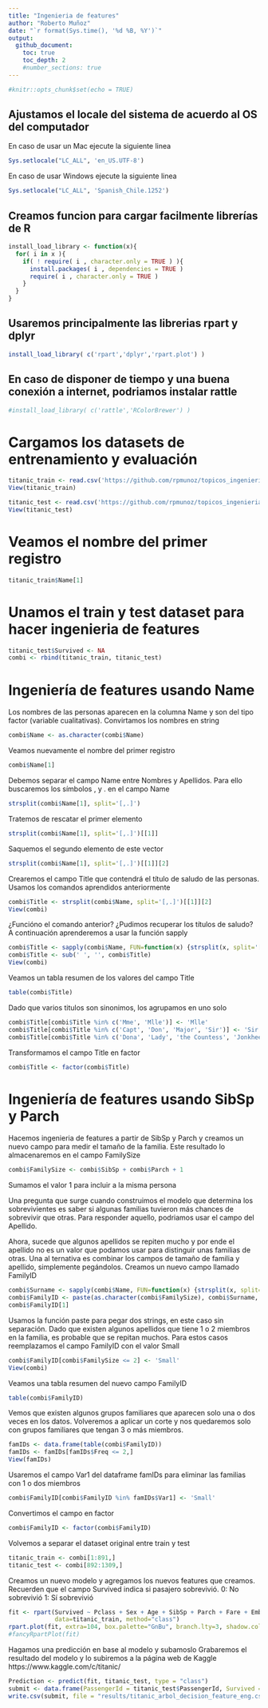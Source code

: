 ```yaml
---
title: "Ingenieria de features"
author: "Roberto Muñoz"
date: "`r format(Sys.time(), '%d %B, %Y')`"
output:
  github_document:
    toc: true
    toc_depth: 2
    #number_sections: true
---
```


```r
#knitr::opts_chunk$set(echo = TRUE)
```

## Ajustamos el locale del sistema de acuerdo al OS del computador
En caso de usar un Mac ejecute la siguiente linea
```r
Sys.setlocale("LC_ALL", 'en_US.UTF-8')
```

En caso de usar Windows ejecute la siguiente linea
```r
Sys.setlocale("LC_ALL", 'Spanish_Chile.1252')
```

## Creamos funcion para cargar facilmente librerías de R
```r
install_load_library <- function(x){
  for( i in x ){
    if( ! require( i , character.only = TRUE ) ){
      install.packages( i , dependencies = TRUE )
      require( i , character.only = TRUE )
    }
  }
}
```

## Usaremos principalmente las librerias rpart y dplyr
```r
install_load_library( c('rpart','dplyr','rpart.plot') )
```

## En caso de disponer de tiempo y una buena conexión a internet, podriamos instalar rattle
```r
#install_load_library( c('rattle','RColorBrewer') )
```

# Cargamos los datasets de entrenamiento y evaluación

```r
titanic_train <- read.csv('https://github.com/rpmunoz/topicos_ingenieria_2/raw/master/clase_5/data/titanic_train.csv')
View(titanic_train)
```

```r
titanic_test <- read.csv('https://github.com/rpmunoz/topicos_ingenieria_2/raw/master/clase_5/data/titanic_test.csv')
View(titanic_test)
```

# Veamos el nombre del primer registro
```r
titanic_train$Name[1]
```

# Unamos el train y test dataset para hacer ingenieria de features
```r
titanic_test$Survived <- NA
combi <- rbind(titanic_train, titanic_test)
```

# Ingeniería de features usando Name

Los nombres de las personas aparecen en la columna Name y son del tipo factor (variable cualitativas). Convirtamos los nombres en string
```r
combi$Name <- as.character(combi$Name)
```

Veamos nuevamente el nombre del primer registro
```r
combi$Name[1]
```

Debemos separar el campo Name entre Nombres y Apellidos. Para ello buscaremos los símbolos , y . en el campo Name
```r
strsplit(combi$Name[1], split='[,.]')
```

Tratemos de rescatar el primer elemento
```r
strsplit(combi$Name[1], split='[,.]')[[1]]
```

Saquemos el segundo elemento de este vector
```r
strsplit(combi$Name[1], split='[,.]')[[1]][2]
```

Crearemos el campo Title que contendrá el título de saludo de las personas. Usamos los comandos aprendidos anteriormente
```r
combi$Title <- strsplit(combi$Name, split='[,.]')[[1]][2]
View(combi)
```

¿Funcióno el comando anterior? ¿Pudimos recuperar los títulos de saludo?
A continuación aprenderemos a usar la función sapply

```r
combi$Title <- sapply(combi$Name, FUN=function(x) {strsplit(x, split='[,.]')[[1]][2]})
combi$Title <- sub(' ', '', combi$Title)
View(combi)
```

Veamos un tabla resumen de los valores del campo Title
```r
table(combi$Title)
```

Dado que varios titulos son sinonimos, los agrupamos en uno solo
```r
combi$Title[combi$Title %in% c('Mme', 'Mlle')] <- 'Mlle'
combi$Title[combi$Title %in% c('Capt', 'Don', 'Major', 'Sir')] <- 'Sir'
combi$Title[combi$Title %in% c('Dona', 'Lady', 'the Countess', 'Jonkheer')] <- 'Lady'
```

Transformamos el campo Title en factor
```r
combi$Title <- factor(combi$Title)
```

# Ingeniería de features usando SibSp y Parch

Hacemos ingenieria de features a partir de SibSp y Parch y creamos un nuevo campo para medir el tamaño de la familia. Este resultado lo almacenaremos en el campo FamilySize
```r
combi$FamilySize <- combi$SibSp + combi$Parch + 1
```

Sumamos el valor 1 para incluir a la misma persona

Una pregunta que surge cuando construimos el modelo que determina los sobrevivientes es saber si algunas familias tuvieron más chances de sobrevivir que otras. Para responder aquello, podriamos usar el campo del Apellido.

Ahora, sucede que algunos apellidos se repiten mucho y por ende el apellido no es un valor que podamos usar para distinguir unas familias de otras. Una al ternativa es combinar los campos de tamaño de familia y apellido, simplemente pegándolos. Creamos un nuevo campo llamado FamilyID

```r
combi$Surname <- sapply(combi$Name, FUN=function(x) {strsplit(x, split='[,.]')[[1]][1]})
combi$FamilyID <- paste(as.character(combi$FamilySize), combi$Surname, sep="")
combi$FamilyID[1]
```

Usamos la función paste para pegar dos strings, en este caso sin separación.
Dado que existen algunos apellidos que tiene 1 o 2 miembros en la familia, es probable que se repitan muchos. Para estos casos reemplazamos el campo FamilyID con el valor Small

```r
combi$FamilyID[combi$FamilySize <= 2] <- 'Small'
View(combi)
```

Veamos una tabla resumen del nuevo campo FamilyID
```r
table(combi$FamilyID)
```

Vemos que existen algunos grupos familiares que aparecen solo una o dos veces en los datos. Volveremos a aplicar un corte y nos quedaremos solo con grupos familiares que tengan 3 o más miembros.
```r
famIDs <- data.frame(table(combi$FamilyID))
famIDs <- famIDs[famIDs$Freq <= 2,]
View(famIDs)
```

Usaremos el campo Var1 del dataframe famIDs para eliminar las familias con 1 o dos miembros

```r
combi$FamilyID[combi$FamilyID %in% famIDs$Var1] <- 'Small'
```

Convertimos el campo en factor
```r
combi$FamilyID <- factor(combi$FamilyID)
```

Volvemos a separar el dataset original entre train y test
```r
titanic_train <- combi[1:891,]
titanic_test <- combi[892:1309,]
```

Creamos un nuevo modelo y agregamos los nuevos features que creamos.
Recuerden que el campo Survived indica si pasajero sobrevivió.
0: No sobrevivió
1: Sí sobrevivió

```r
fit <- rpart(Survived ~ Pclass + Sex + Age + SibSp + Parch + Fare + Embarked + Title + FamilySize + FamilyID,
             data=titanic_train, method="class")
rpart.plot(fit, extra=104, box.palette="GnBu", branch.lty=3, shadow.col="gray", nn=TRUE)
#fancyRpartPlot(fit)
```

Hagamos una predicción en base al modelo y subamoslo
Grabaremos el resultado del modelo y lo subiremos a la página web de Kaggle
https://www.kaggle.com/c/titanic/

```r
Prediction <- predict(fit, titanic_test, type = "class")
submit <- data.frame(PassengerId = titanic_test$PassengerId, Survived = Prediction)
write.csv(submit, file = "results/titanic_arbol_decision_feature_eng.csv", row.names = FALSE)
```
